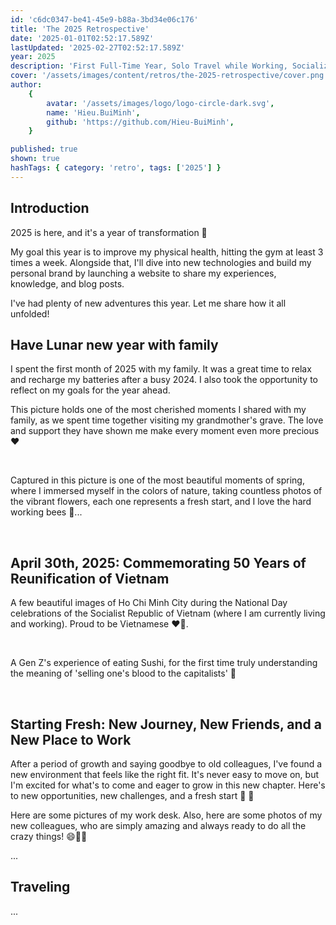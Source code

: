 ```yaml
---
id: 'c6dc0347-be41-45e9-b88a-3bd34e06c176'
title: 'The 2025 Retrospective'
date: '2025-01-01T02:52:17.589Z'
lastUpdated: '2025-02-27T02:52:17.589Z'
year: 2025
description: 'First Full-Time Year, Solo Travel while Working, Socializing, and more!'
cover: '/assets/images/content/retros/the-2025-retrospective/cover.png'
author:
    {
        avatar: '/assets/images/logo/logo-circle-dark.svg',
        name: 'Hieu.BuiMinh',
        github: 'https://github.com/Hieu-BuiMinh',
    }

published: true
shown: true
hashTags: { category: 'retro', tags: ['2025'] }
---
```


## Introduction

2025 is here, and it's a year of transformation 💪

My goal this year is to improve my physical health, hitting the gym at least 3 times a week. Alongside that, I'll dive into new technologies and build my personal brand by launching a website to share my experiences, knowledge, and blog posts.

I've had plenty of new adventures this year. Let me share how it all unfolded!

## Have Lunar new year with family

I spent the first month of 2025 with my family. It was a great time to relax and recharge my batteries after a busy 2024. I also took the opportunity to reflect on my goals for the year ahead.

This picture holds one of the most cherished moments I shared with my family, as we spent time together visiting my grandmother's grave. The love and support they have shown me make every moment even more precious ❤️

<div className="grid grid-cols-1 gap-0.5 md:grid-cols-3 lg:grid-cols-4">
	<Image
		src="https://res.cloudinary.com/hieu-buiminh/image/upload/v1742020612/retro-2025-11_g5q6vn.jpg"
		className="col-span-1 h-64 rounded-sm border-none"
		width={500}
		height={500}
		alt=""
		unoptimized={false}
		description="Guess who I am? 😎"
	/>
	<Image
		src="https://res.cloudinary.com/hieu-buiminh/image/upload/v1742020618/retro-2025-09_iqfarb.jpg"
		className="col-span-1 h-64 rounded-sm border-none"
		width={500}
		height={500}
		alt=""
		unoptimized={false}
		description="My beloved mother & father ❤️"
	/>
	<Image
		src="https://res.cloudinary.com/hieu-buiminh/image/upload/v1742020621/retro-2025-05_x3s1y2.jpg"
		className="col-span-1 h-64 rounded-sm border-none"
		width={500}
		height={500}
		alt=""
		unoptimized={false}
		description="My beloved mother & father ❤️"
	/>
	<Image
		src="https://res.cloudinary.com/hieu-buiminh/image/upload/v1742020618/retro-2025-06_suj3ug.jpg"
		className="col-span-1 h-64 rounded-sm border-none"
		width={500}
		height={500}
		alt=""
		unoptimized={false}
		description="My beloved father ❤️"
	/>
	<Image
		src="https://res.cloudinary.com/hieu-buiminh/image/upload/v1742020614/retro-2025-07_l54bgy.jpg"
		className="col-span-1 h-64 rounded-sm border-none"
		width={500}
		height={500}
		alt=""
		unoptimized={false}
		description="My beloved father ❤️"
	/>
	<Image
		src="https://res.cloudinary.com/hieu-buiminh/image/upload/v1742020612/retro-2025-10_fynsrg.jpg"
		className="col-span-1 h-64 rounded-sm border-none"
		width={500}
		height={500}
		alt=""
		unoptimized={false}
		description="My beloved father ❤️"
	/>
</div>

Captured in this picture is one of the most beautiful moments of spring, where I immersed myself in the colors of nature, taking countless photos of the vibrant flowers, each one represents a fresh start, and I love the hard working bees 🐝...

<div className="grid grid-cols-1 gap-0.5 md:grid-cols-3 lg:grid-cols-4">
	<Image
		src="https://res.cloudinary.com/hieu-buiminh/image/upload/v1742021820/1000000217_czldpe.jpg"
		className="col-span-1 h-64 rounded-sm border-none"
		width={500}
		height={500}
		alt=""
		unoptimized={false}
	/>
	<Image
		src="https://res.cloudinary.com/hieu-buiminh/image/upload/v1742021819/1000000213_xgee03.jpg"
		className="col-span-1 h-64 rounded-sm border-none"
		width={500}
		height={500}
		alt=""
		unoptimized={false}
	/>
	<Image
		src="https://res.cloudinary.com/hieu-buiminh/image/upload/v1742021816/1000000220_cn2eda.jpg"
		className="col-span-1 h-64 rounded-sm border-none"
		width={500}
		height={500}
		alt=""
		unoptimized={false}
	/>
	<Image
		src="https://res.cloudinary.com/hieu-buiminh/image/upload/v1742021812/1000000211_yv9dkl.jpg"
		className="col-span-1 h-64 rounded-sm border-none"
		width={500}
		height={500}
		alt=""
		unoptimized={false}
	/>
	<Image
		src="https://res.cloudinary.com/hieu-buiminh/image/upload/v1742021808/1000000222_wkk8xv.jpg"
		className="col-span-1 h-64 rounded-sm border-none"
		width={500}
		height={500}
		alt=""
		unoptimized={false}
	/>
	<Image
		src="https://res.cloudinary.com/hieu-buiminh/image/upload/v1742021804/1000000234_jboueq.jpg"
		className="col-span-1 h-64 rounded-sm border-none"
		width={500}
		height={500}
		alt=""
		unoptimized={false}
	/>
	<Image
		src="https://res.cloudinary.com/hieu-buiminh/image/upload/v1742021802/1000000238_wph7t8.jpg"
		className="col-span-1 h-64 rounded-sm border-none"
		width={500}
		height={500}
		alt=""
		unoptimized={false}
	/>
	<Image
		src="https://res.cloudinary.com/hieu-buiminh/image/upload/v1742021802/1000000232_mikjnu.jpg"
		className="col-span-1 h-64 rounded-sm border-none"
		width={500}
		height={500}
		alt=""
		unoptimized={false}
	/>
	<Image
		src="https://res.cloudinary.com/hieu-buiminh/image/upload/v1742021802/1000000226_f07d8k.jpg"
		className="col-span-1 h-64 rounded-sm border-none"
		width={500}
		height={500}
		alt=""
		unoptimized={false}
	/>
	<Image
		src="https://res.cloudinary.com/hieu-buiminh/image/upload/v1742021802/1000000228_jnxowc.jpg"
		className="col-span-1 h-64 rounded-sm border-none"
		width={500}
		height={500}
		alt=""
		unoptimized={false}
	/>
	<Image
		src="https://res.cloudinary.com/hieu-buiminh/image/upload/v1742021799/1000000233_dxpwjj.jpg"
		className="col-span-1 h-64 rounded-sm border-none"
		width={500}
		height={500}
		alt=""
		unoptimized={false}
	/>
	<Image
		src="https://res.cloudinary.com/hieu-buiminh/image/upload/v1742021795/1000000248_kk3nvv.jpg"
		className="col-span-1 h-64 rounded-sm border-none"
		width={500}
		height={500}
		alt=""
		unoptimized={false}
	/>
	<Image
		src="https://res.cloudinary.com/hieu-buiminh/image/upload/v1742021793/IMG_20250201_122302_dfbq8p.jpg"
		className="col-span-1 h-64 rounded-sm border-none"
		width={500}
		height={500}
		alt=""
		unoptimized={false}
	/>
	<Image
		src="https://res.cloudinary.com/hieu-buiminh/image/upload/v1742021793/1000000250_dp66gk.jpg"
		className="col-span-1 h-64 rounded-sm border-none"
		width={500}
		height={500}
		alt=""
		unoptimized={false}
	/>
</div>

## April 30th, 2025: Commemorating 50 Years of Reunification of Vietnam

A few beautiful images of Ho Chi Minh City during the National Day celebrations of the Socialist Republic of Vietnam (where I am currently living and working). Proud to be Vietnamese ❤️‍🔥.

<div className="grid grid-cols-1 gap-0.5 md:grid-cols-3 lg:grid-cols-4">
	<Image
		src="https://res.cloudinary.com/hieu-buiminh/image/upload/v1744605501/a862_pikz8w.png"
		className="col-span-1 h-64 rounded-sm border-none"
		width={500}
		height={500}
		alt=""
		description="Bach Dang Wharf District 1 HoChiMinh City"
		unoptimized={false}
	/>
	<Image
		src="https://res.cloudinary.com/hieu-buiminh/image/upload/v1744605501/5425760c_c4ahkz.png"
		className="col-span-1 h-64 rounded-sm border-none"
		width={500}
		height={500}
		alt=""
		description="Artillery set up at Bach Dang wharf"
		unoptimized={false}
	/>
	<Image
		src="https://res.cloudinary.com/hieu-buiminh/image/upload/v1744605501/d861_evs58h.png"
		className="col-span-1 h-64 rounded-sm border-none"
		width={500}
		height={500}
		alt=""
		description="Artillery set up at Bach Dang wharf"
		unoptimized={false}
	/>
	<Image
		src="https://res.cloudinary.com/hieu-buiminh/image/upload/v1744699994/3122002975720197479_n_k90vvk.jpg"
		className="col-span-1 h-64 rounded-sm border-none"
		width={500}
		height={500}
		alt=""
		description="Artillery set up at Bach Dang wharf"
		unoptimized={false}
	/>
	<Image
		src="https://res.cloudinary.com/hieu-buiminh/image/upload/v1744604906/427e5104bc2f0f71563e12_deeef2.jpg"
		className="col-span-1 h-64 rounded-sm border-none"
		width={500}
		height={500}
		alt=""
		description="Bitexco Financial Tower"
		unoptimized={false}
	/>
</div>

A Gen Z's experience of eating Sushi, for the first time truly understanding the meaning of 'selling one's blood to the capitalists' 🤣

<div className="grid grid-cols-1 gap-0.5 md:grid-cols-3 lg:grid-cols-4">
	<Image
		src="https://res.cloudinary.com/hieu-buiminh/image/upload/v1744604581/86f04c4fa164123a4b753_ertetk.jpg"
		className="col-span-1 h-64 rounded-sm border-none"
		width={500}
		height={500}
		alt=""
		unoptimized={false}
	/>
	<Image
		src="https://res.cloudinary.com/hieu-buiminh/image/upload/v1744604581/80f85552b8790b2752682_jofwux.jpg"
		className="col-span-1 h-64 rounded-sm border-none"
		width={500}
		height={500}
		alt=""
		unoptimized={false}
	/>
	<Image
		src="https://res.cloudinary.com/hieu-buiminh/image/upload/v1744699995/0813936501320576328_n_ax3flx.jpg"
		className="col-span-1 h-64 rounded-sm border-none"
		width={500}
		height={500}
		alt=""
		description="Michi Sushi Nguyen Hue walking street"
		unoptimized={false}
	/>
	<Image
		src="https://res.cloudinary.com/hieu-buiminh/image/upload/v1744699995/2312233047012650871_n_trxtql.jpg"
		className="col-span-1 h-64 rounded-sm border-none"
		width={500}
		height={500}
		alt=""
		description="Michi Sushi Nguyen Hue walking street"
		unoptimized={false}
	/>
	<Image
		src="https://res.cloudinary.com/hieu-buiminh/image/upload/v1744604906/60c3694383683036697911_fmwxdb.jpg"
		className="col-span-1 h-64 rounded-sm border-none"
		width={500}
		height={500}
		alt=""
		description="Bitexco Financial Tower"
		unoptimized={false}
	/>
</div>

## Starting Fresh: New Journey, New Friends, and a New Place to Work

After a period of growth and saying goodbye to old colleagues, I've found a new environment that feels like the right fit. It's never easy to move on, but I'm excited for what's to come and eager to grow in this new chapter. Here's to new opportunities, new challenges, and a fresh start 🦾 🚀

Here are some pictures of my work desk. Also, here are some photos of my new colleagues, who are simply amazing and always ready to do all the crazy things! 😄🤗🎉

...

## Traveling

...

